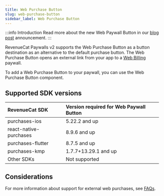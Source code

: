 ```yaml
---
title: Web Purchase Button
slug: web-purchase-button
sidebar_label: Web Purchase Button
---
```


:::info Introduction
Read more about the new Web Paywall Button in our [blog post](https://revenuecat.com/blog/growth/introducing-web-paywall-buttons) announcement.
:::

RevenueCat Paywalls v2 supports the Web Purchase Button as a button destination as an alternative to the default purchase button. The Web Purchase Button opens an external link from your app to a [Web Billing](/web/web-billing/overview) paywall.

To add a Web Purchase Button to your paywall, you can use the Web Purchase Button component.

<YouTubeEmbed videoId="XF9cbvyiK48" title="Web Purchase Button" />

## Supported SDK versions

| RevenueCat SDK           | Version required for Web Paywall Button | 
| :----------------------- | :--------------------------------------------- |
| purchases-ios             | 5.22.2 and up                 |
| react-native-purchases | 8.9.6 and up                 | 
| purchases-flutter         | 8.7.5 and up                 |
| purchases-kmp             | 1.7.7+13.29.1 and up                  |
| Other SDKs         | Not supported                  |

## Considerations

For more information about support for external web purchases, see [FAQs](/web/faqs).